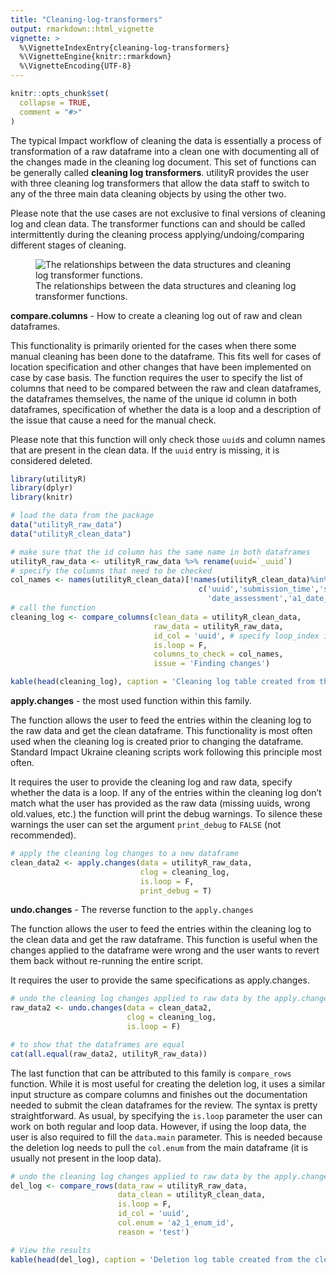 ```yaml
---
title: "Cleaning-log-transformers"
output: rmarkdown::html_vignette
vignette: >
  %\VignetteIndexEntry{cleaning-log-transformers}
  %\VignetteEngine{knitr::rmarkdown}
  %\VignetteEncoding{UTF-8}
---
```


```r
knitr::opts_chunk$set(
  collapse = TRUE,
  comment = "#>"
)
```

The typical Impact workflow of cleaning the data is essentially a process of transformation of a raw dataframe into a clean one with documenting all of the changes made in the cleaning log document. This set of functions can be generally called **cleaning log transformers**.  utilityR provides the user with three cleaning log transformers that allow the data staff to switch to any of the three main data cleaning objects by using the other two.

Please note that the use cases are not exclusive to final versions of cleaning log and clean data. The transformer functions can and should be called intermittently during the cleaning process applying/undoing/comparing different stages of cleaning.

![The relationships between the data structures and cleaning log transformer functions.](cleaning-log-transformers.png)

**compare.columns** - How to create a cleaning log out of raw and clean dataframes.

This functionality is primarily oriented for the cases when there some manual cleaning has been done to the dataframe. This fits well for cases of location specification and other changes that have been implemented on case by case basis.
The function requires the user to specify the list of columns that need to be compared between the raw and clean dataframes, the dataframes themselves, the name of the unique id column in both dataframes, specification of whether the data is a loop and a description of the issue that cause a need for the manual check.


Please note that this function will only check those `uuid`s and column names that are present in the clean data. If the `uuid` entry is missing, it is considered deleted.
```r
library(utilityR)
library(dplyr)
library(knitr)

# load the data from the package
data("utilityR_raw_data")
data("utilityR_clean_data")

# make sure that the id column has the same name in both dataframes
utilityR_raw_data <- utilityR_raw_data %>% rename(uuid=`_uuid`)
# specify the columns that need to be checked
col_names <- names(utilityR_clean_data)[!names(utilityR_clean_data)%in%
                                          c('uuid','submission_time','start','end',
                                            'date_assessment','a1_date_interview')]
# call the function
cleaning_log <- compare_columns(clean_data = utilityR_clean_data,
                                raw_data = utilityR_raw_data,
                                id_col = 'uuid', # specify loop_index if working with loop_data
                                is.loop = F,
                                columns_to_check = col_names,
                                issue = 'Finding changes')

kable(head(cleaning_log), caption = 'Cleaning log table created from the clean and raw dataframes')

```

**apply.changes** - the most used function within this family.

The function allows the user to feed the entries within the cleaning log to the raw data and get the clean dataframe.
This functionality is most often used when the cleaning log is created prior to changing the dataframe. Standard Impact Ukraine cleaning scripts work following this principle most often.

It requires the user to provide the cleaning log and raw data, specify whether the data is a loop. If any of the entries within the cleaning log don't match what the user has provided as the raw data (missing uuids, wrong old.values, etc.) the function will print the debug warnings. To silence these warnings the user can set the argument `print_debug` to `FALSE` (not recommended).


```r
# apply the cleaning log changes to a new dataframe
clean_data2 <- apply.changes(data = utilityR_raw_data,
                             clog = cleaning_log,
                             is.loop = F,
                             print_debug = T)

```

**undo.changes** - The reverse function to the `apply.changes`

The function allows the user to feed the entries within the cleaning log to the clean data and get the raw dataframe.
This function is useful when the changes applied to the dataframe were wrong and the user wants to revert them back without re-running the entire script.

It requires the user to provide the same specifications as apply.changes.

```r
# undo the cleaning log changes applied to raw data by the apply.changes function
raw_data2 <- undo.changes(data = clean_data2,
                          clog = cleaning_log,
                          is.loop = F)

# to show that the dataframes are equal
cat(all.equal(raw_data2, utilityR_raw_data))

```


The last function that can be attributed to this family is `compare_rows` function. While it is most useful for creating the deletion log, it uses a similar input structure as compare columns and finishes out the documentation needed to submit the clean dataframes for the review. The syntax is pretty straightforward. As usual, by specifying the `is.loop` parameter the user can work on both regular and loop data. However, if using the loop data, the user is also required to fill the `data.main` parameter. This is needed because the deletion log needs to pull the `col.enum` from the main dataframe (it is usually not present in the loop data).

```r
# undo the cleaning log changes applied to raw data by the apply.changes function
del_log <- compare_rows(data_raw = utilityR_raw_data,
                        data_clean = utilityR_clean_data,
                        is.loop = F,
                        id_col = 'uuid',
                        col.enum = 'a2_1_enum_id',
                        reason = 'test')

# View the results
kable(head(del_log), caption = 'Deletion log table created from the clean and raw dataframes')

```
